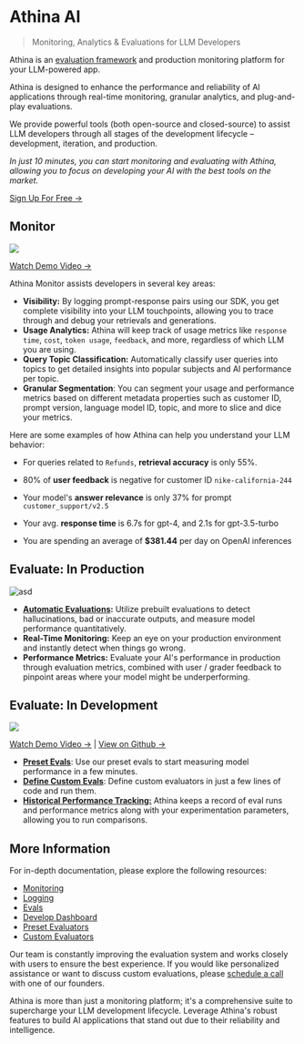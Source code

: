 
# Athina AI

> Monitoring, Analytics & Evaluations for LLM Developers

Athina is an [evaluation framework](https://github.com.com/athina-ai/athina-evals) and production monitoring platform for your LLM-powered app.

Athina is designed to enhance the performance and reliability of AI applications through real-time monitoring, granular analytics, and plug-and-play evaluations.

We provide powerful tools (both open-source and closed-source) to assist LLM developers through all stages of the development lifecycle – development, iteration, and production.

_In just 10 minutes, you can start monitoring and evaluating with Athina, allowing you to focus on developing your AI with the best tools on the market._

[Sign Up For Free →](https://app.athina.ai)

## Monitor

<img src="/athina-dashboard-3.png" />

[Watch Demo Video →](https://www.loom.com/embed/d9ef2c62e91b46769a39c42bb6669834)

Athina Monitor assists developers in several key areas:

- **Visibility:** By logging prompt-response pairs using our SDK, you get complete visibility into your LLM touchpoints, allowing you to trace through and debug your retrievals and generations.
- **Usage Analytics:** Athina will keep track of usage metrics like `response time`, `cost`, `token usage`, `feedback`, and more, regardless of which LLM you are using.
- **Query Topic Classification:** Automatically classify user queries into topics to get detailed insights into popular subjects and AI performance per topic.
- **Granular Segmentation**: You can segment your usage and performance metrics based on different metadata properties such as customer ID, prompt version, language model ID, topic, and more to slice and dice your metrics.

Here are some examples of how Athina can help you understand your LLM behavior:

<Callout>

- For queries related to `Refunds`, **retrieval accuracy** is only 55%.

- 80% of **user feedback** is negative for customer ID `nike-california-244`

- Your model's **answer relevance** is only 37% for prompt `customer_support/v2.5`

- Your avg. **response time** is 6.7s for gpt-4, and 2.1s for gpt-3.5-turbo

- You are spending an average of **$381.44** per day on OpenAI inferences

</Callout>

## Evaluate: In Production

![asd](https://docs.athina.ai/athina-dashboard-3.png)

- **[Automatic Evaluations](/evals/automatic_evals):** Utilize prebuilt evaluations to detect hallucinations, bad or inaccurate outputs, and measure model performance quantitatively.
- **Real-Time Monitoring:** Keep an eye on your production environment and instantly detect when things go wrong.
- **Performance Metrics:** Evaluate your AI's performance in production through evaluation metrics, combined with user / grader feedback to pinpoint areas where your model might be underperforming.

## Evaluate: In Development

<img src="/develop-ui-results.png" />

[Watch Demo Video →](https://www.loom.com/share/10e37f1ba11242ac8c97902edd2fa61e) | [View on Github →](https://github.com/athina-ai/athina-evals)

- [**Preset Evals**](/evals/preset_evals): Use our preset evals to start measuring model performance in a few minutes.
- [**Define Custom Evals**](/evals/custom_evals): Define custom evaluators in just a few lines of code and run them.
- [**Historical Performance Tracking:**](/evals/develop_dashboard) Athina keeps a record of eval runs and performance metrics along with your experimentation parameters, allowing you to run comparisons.

## More Information

For in-depth documentation, please explore the following resources:

- [Monitoring](/monitoring)
- [Logging](/logging)
- [Evals](/evals)
- [Develop Dashboard](/evals/develop_dashboard)
- [Preset Evaluators](/evals/preset_evals)
- [Custom Evaluators](/evals/custom_evals)

Our team is constantly improving the evaluation system and works closely with users to ensure the best experience. If you would like personalized assistance or want to discuss custom evaluations, please [schedule a call](https://cal.com/shiv-athina/30min) with one of our founders.

Athina is more than just a monitoring platform; it's a comprehensive suite to supercharge your LLM development lifecycle. Leverage Athina's robust features to build AI applications that stand out due to their reliability and intelligence.

